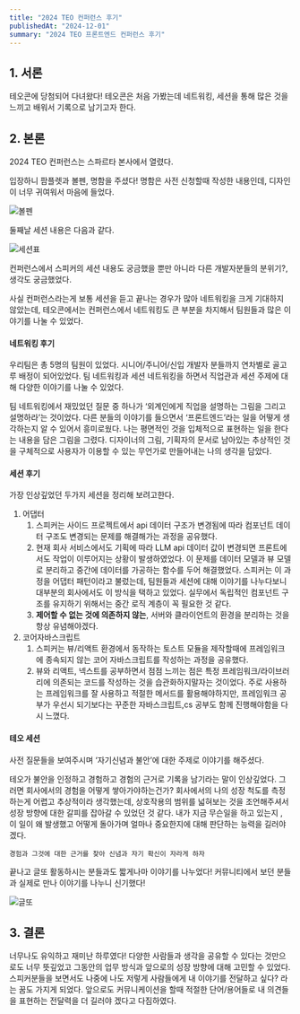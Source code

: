 ```yaml
---
title: "2024 TEO 컨퍼런스 후기"
publishedAt: "2024-12-01"
summary: "2024 TEO 프론트엔드 컨퍼런스 후기"
---
```


## 1. 서론

테오콘에 당첨되어 다녀왔다! 테오콘은 처음 가봤는데 네트워킹, 세션을 통해 많은 것을 느끼고 배워서 기록으로 남기고자 한다.

## 2. 본론

2024 TEO 컨퍼런스는 스파르타 본사에서 열렸다.

입장하니 팜플렛과 볼펜, 명함을 주셨다! 명함은 사전 신청할때 작성한 내용인데, 디자인이 너무 귀여워서 마음에 들었다.

![볼펜](https://github.com/user-attachments/assets/dcd256ae-fac7-4f39-82f0-16d413fc07a2)

둘째날 세션 내용은 다음과 같다.

![세션표](https://github.com/user-attachments/assets/46741047-1707-44f7-8fe6-02886906837c)

컨퍼런스에서 스피커의 세션 내용도 궁금했을 뿐만 아니라 다른 개발자분들의 분위기?, 생각도 궁금했었다.

사실 컨퍼런스라는게 보통 세션을 듣고 끝나는 경우가 많아 네트워킹을 크게 기대하지 않았는데, 테오콘에서는 컨퍼런스에서 네트워킹도 큰 부분을 차지해서 팀원들과 많은 이야기를 나눌 수 있었다.

#### 네트워킹 후기

우리팀은 총 5명의 팀원이 있었다. 시니어/주니어/신입 개발자 분들까지 연차별로 골고루 배정이 되어있었다. 팀 네트워킹과 세션 네트워킹을 하면서 직업관과 세션 주제에 대해 다양한 이야기를 나눌 수 있었다.

팀 네트워킹에서 재밌었던 질문 중 하나가 ‘외계인에게 직업을 설명하는 그림을 그리고 설명하라’는 것이었다. 다른 분들의 이야기를 들으면서 ‘프론트엔드’라는 일을 어떻게 생각하는지 알 수 있어서 흥미로웠다. 나는 평면적인 것을 입체적으로 표현하는 일을 한다는 내용을 담은 그림을 그렸다. 디자이너의 그림, 기획자의 문서로 남아있는 추상적인 것을 구체적으로 사용자가 이용할 수 있는 무언가로 만들어내는 나의 생각을 담았다.

#### 세션 후기

가장 인상깊었던 두가지 세션을 정리해 보려고한다.

1. 어댑터
   1. 스피커는 사이드 프로젝트에서 api 데이터 구조가 변경됨에 따라 컴포넌트 데이터 구조도 변경되는 문제를 해결해가는 과정을 공유했다.
   2. 현재 회사 서비스에서도 기획에 따라 LLM api 데이터 값이 변경되면 프론트에서도 작업이 이루어지는 상황이 발생하였었다. 이 문제를 데이터 모델과 뷰 모델로 분리하고 중간에 데이터를 가공하는 함수를 두어 해결했었다. 스피커는 이 과정을 어댑터 패턴이라고 불렀는데, 팀원들과 세션에 대해 이야기를 나누다보니 대부분의 회사에서도 이 방식을 택하고 있었다. 실무에서 독립적인 컴포넌트 구조를 유지하기 위해서는 중간 로직 계층이 꼭 필요한 것 같다.
   3. **제어할 수 없는 것에 의존하지 않는**, 서버와 클라이언트의 환경을 분리하는 것을 항상 유념해야겠다.
2. 코어자바스크립트
   1. 스피커는 뷰/리액트 환경에서 동작하는 토스트 모듈을 제작할때에 프레임워크에 종속되지 않는 코어 자바스크립트를 작성하는 과정을 공유했다.
   2. 뷰와 리액트, 넥스트를 공부하면서 점점 느끼는 점은 특정 프레임워크/라이브러리에 의존되는 코드를 작성하는 것을 습관화하지말자는 것이었다.
      주로 사용하는 프레임워크를 잘 사용하고 적절한 메서드를 활용해야하지만, 프레임워크 공부가 우선시 되기보다는 꾸준한 자바스크립트,cs 공부도 함께 진행해야함을 다시 느꼈다.

#### 테오 세션

사전 질문들을 보여주시며 ‘자기신념과 불안’에 대한 주제로 이야기를 해주셨다.

테오가 불안을 인정하고 경험하고 경험의 근거로 기록을 남기라는 말이 인상깊었다. 그러면 회사에서의 경험을 어떻게 쌓아가야하는건가? 회사에서의 나의 성장 척도를 측정하는게 어렵고 추상적이라 생각했는데, 상호작용의 범위를 넓혀보는 것을 조언해주셔서 성장 방향에 대한 갈피를 잡아갈 수 있었던 것 같다. 내가 지금 무슨일을 하고 있는지 , 이 일이 왜 발생했고 어떻게 돌아가며 얼마나 중요한지에 대해 판단하는 능력을 길러야겠다.

`경험과 그것에 대한 근거를 찾아 신념과 자기 확신이 자라게 하자`

끝나고 글또 활동하시는 분들과도 짧게나마 이야기를 나누었다! 커뮤니티에서 보던 분들과 실제로 만나 이야기를 나누니 신기했다!

![글또](https://github.com/user-attachments/assets/75b628d0-deb5-4a77-a1ac-dbb36a6421c9)

## 3. 결론

너무나도 유익하고 재미난 하루였다! 다양한 사람들과 생각을 공유할 수 있다는 것만으로도 너무 뜻깊었고 그동안의 업무 방식과 앞으로의 성장 방향에 대해 고민할 수 있었다. 스피커분들을 보면서도 나중에 나도 저렇게 사람들에게 내 이야기를 전달하고 싶다? 라는 꿈도 가지게 되었다. 앞으로도 커뮤니케이션을 할때 적절한 단어/용어들로 내 의견들을 표현하는 전달력을 더 길러야 겠다고 다짐하였다.
